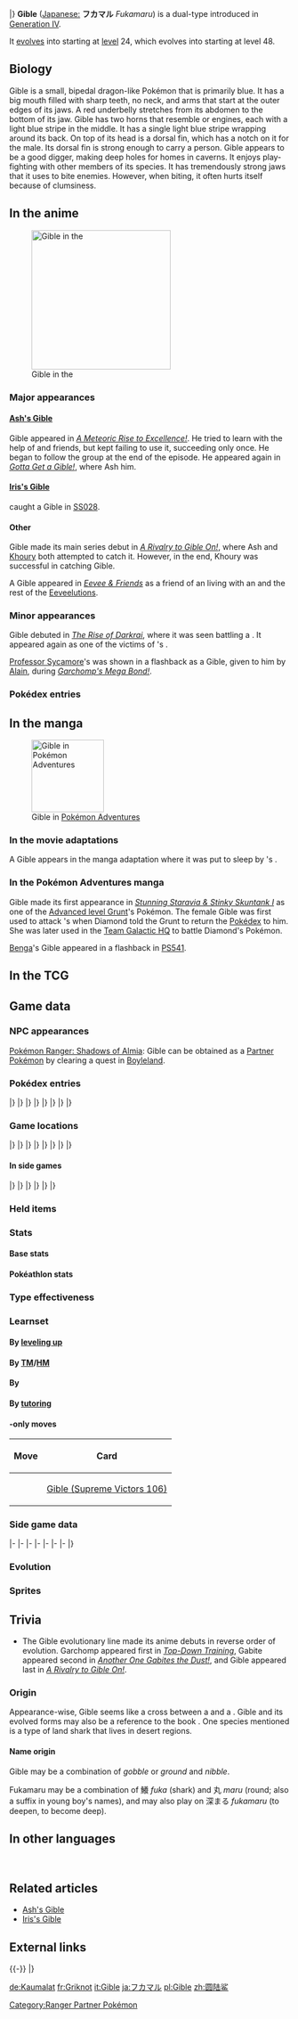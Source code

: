 {{PokémonPrevNext/Head|type=Dragon|type2=Ground}}
{{PokémonPrevNext/Pokémon|type=Dragon|prevnum=442|prev=Spiritomb|nextnum=444|next=Gabite|roundleft=tl|roundright=tr}}
{{PokémonPrevNext/Disambig|species=Gible}}
|}
{{Pokémon Infobox
|name=Gible
|jname=フカマル
|tmname=Fukamaru
|ndex=443
|sdex=109
|karea=Mountain
|kdex=006
|adex=238
|abrow=251
|obrow=199
|opbrow=208
|typebox=1
|type1=Dragon
|type2=Ground
|category=Land Shark
|height-ftin=2'04"
|height-m=0.7
|weight-lbs=45.2
|weight-kg=20.5
|abilityn=d
|ability1=Sand Veil
|abilityd=Rough Skin
|egggroupn=2
|egggroup1=Monster
|egggroup2=Dragon
|eggcycles=40
|evtotal=1
|evat=1
|expyield=60
|oldexp=67
|lv100exp=1,250,000
|gendercode=127
|color=Blue
|catchrate=45
|body=06
|pokefordex=gible
|generation=4
|friendship=70
}}
'''Gible''' ([[List of Japanese Pokémon names|Japanese:]] '''フカマル''' ''Fukamaru'') is a dual-type {{2t|Dragon|Ground}} {{OBP|Pokémon|species}} introduced in [[Generation IV]].

It [[Evolution|evolves]] into {{p|Gabite}} starting at [[level]] 24, which evolves into {{p|Garchomp}} starting at level 48.

==Biology==
Gible is a small, bipedal dragon-like Pokémon that is primarily blue. It has a big mouth filled with sharp teeth, no neck, and arms that start at the outer edges of its jaws. A red underbelly stretches from its abdomen to the bottom of its jaw. Gible has two horns that resemble {{wp|jet}} or {{wp|plane}} engines, each with a light blue stripe in the middle. It has a single light blue stripe wrapping around its back. On top of its head is a dorsal fin, which has a notch on it for the male. Its dorsal fin is strong enough to carry a person. Gible appears to be a good digger, making deep holes for homes in caverns. It enjoys play-fighting with other members of its species. It has tremendously strong jaws that it uses to bite enemies. However, when biting, it often hurts itself because of clumsiness.

==In the anime==
[[File:Ash Gible.png|thumb|left|250px|Gible in the {{pkmn|anime}}]]
===Major appearances===
====[[Ash's Gible]]====
Gible appeared in ''[[DP156|A Meteoric Rise to Excellence!]]''. He tried to learn {{m|Draco Meteor}} with the help of {{Ash}} and friends, but kept failing to use it, succeeding only once. He began to follow the group at the end of the episode. He appeared again in ''[[DP157|Gotta Get a Gible!]]'', where Ash {{pkmn2|caught}} him.

====[[Iris's Gible]]====
{{an|Iris}} caught a Gible in [[SS028]].

====Other====
Gible made its main series debut in ''[[DP145|A Rivalry to Gible On!]]'', where Ash and [[Khoury]] both attempted to catch it. However, in the end, Khoury was successful in catching Gible.

A Gible appeared in ''[[PK25|Eevee & Friends]]'' as a friend of an {{p|Umbreon}} living with an {{p|Eevee}} and the rest of the [[Eeveelution]]s.

===Minor appearances===
Gible debuted in ''[[M10|The Rise of Darkrai]]'', where it was seen battling a {{p|Bronzor}}. It appeared again as one of the victims of {{p|Darkrai}}'s {{m|Dark Void}}.

[[Professor Sycamore]]'s {{p|Garchomp}} was shown in a flashback as a Gible, given to him by [[Alain]], during ''[[XY068|Garchomp's Mega Bond!]]''.

===Pokédex entries===
{{Animedexheader|Sinnoh}}
{{Animedexbody|DP145|Gible|Khoury's Pokédex|Gible, the Land Shark Pokémon. Gible once lived in the tropics, and to avoid cold it lives in caves warmed by geothermal heat.}}
{{Animedexfooter/Pokémon|''Diamond & Pearl''|Sinnoh}}

==In the manga==
[[File:Advanced level Grunt Gible.png|thumb|130px|Gible in [[Pokémon Adventures]]]]
===In the movie adaptations===
A Gible appears in the ''{{ma|The Rise of Darkrai}}'' manga adaptation where it was put to sleep by {{mov|Darkrai|Darkrai|10}}'s {{m|Dark Void}}.

===In the Pokémon Adventures manga===
Gible made its first appearance in ''[[PS358|Stunning Staravia & Stinky Skuntank I]]'' as one of the [[Advanced level Grunt]]'s Pokémon. The female Gible was first used to attack {{adv|Diamond}}'s {{adv|Lax}} when Diamond told the Grunt to return the [[Pokédex]] to him. She was later used in the [[Team Galactic HQ]] to battle Diamond's Pokémon.

[[Benga]]'s Gible appeared in a flashback in [[PS541]].

==In the TCG==
{{main|Gible (TCG)}}

==Game data==
===NPC appearances===
[[Pokémon Ranger: Shadows of Almia]]: Gible can be obtained as a [[Partner Pokémon]] by clearing a quest in [[Boyleland]].

===Pokédex entries===
{{Dex/Header|type=Dragon|type2=Ground}}
{{Dex/NA|gen=IV}}
{{Dex/Gen|gen=IV}}
{{Dex/Entry1|v=Diamond|entry=It nests in small, horizontal holes in cave walls. It pounces to catch prey that stray too close.}}
{{Dex/Entry1|v=Pearl|entry=It once lived in the tropics. To avoid the cold, it lives in caves warmed by geothermal heat.}}
{{Dex/Entry1|v=Platinum|entry=It attacks using its huge mouth. While its attacks are powerful, it hurts itself out of clumsiness, too.}}
{{Dex/Entry2|v=HeartGold|v2=SoulSilver|entry=It nests in horizontal holes warmed by geothermal heat. Foes who get too close can expect to be pounced on and bitten.}}
|}
|}
{{Dex/Gen|gen=V}}
{{Dex/Entry2|v=Black|v2=White|t=FFF|entry=It attacks using its huge mouth. While its attacks are powerful, it hurts itself out of clumsiness, too.}}
{{Dex/Entry2|v=Black 2|v2=White 2|t=FFF|entry=It attacks using its huge mouth. While its attacks are powerful, it hurts itself out of clumsiness, too.}}
|}
|}
{{Dex/Gen|gen=VI}}
{{Dex/Entry1|v=X|t=FFF|entry=It nests in horizontal holes warmed by geothermal heat. Foes who get too close can expect to be pounced on and bitten.}}
{{Dex/Entry1|v=Y|entry=It nests in small, horizontal holes in cave walls. It pounces to catch prey that stray too close.}}
{{Dex/Entry1|v=Omega Ruby|t=FFF|entry=It nests in horizontal holes warmed by geothermal heat. Foes who get too close can expect to be pounced on and bitten.}}
{{Dex/Entry1|v=Alpha Sapphire|t=FFF|entry=It nests in small, horizontal holes in cave walls. It pounces to catch prey that stray too close.}}
|}
|}
{{Dex/Gen|gen=VII}}
{{Dex/Entry1|v=Sun|entry=It lives in caves warmed by geothermal heat. Even so, when the weather gets cold, it will huddle close with others of its kind.}}
{{Dex/Entry1|v=Moon|entry=It skulks in caves, and when prey or an enemy passes by, it leaps out and chomps them. The force of its attack sometimes chips its teeth.}}
{{Dex/Entry1|v=Ultra Sun|entry=It reacts to anything that moves—flies right at it and bites it. Sometimes it injures itself, but it doesn't care too much.}}
{{Dex/Entry1|v=Ultra Moon|entry=Its original home is an area much hotter than Alola. If you're planning to live with one, your heating bill will soar.}}
|}
|}
{{Dex/Footer}}

===Game locations===
{{Availability/Header|type=Dragon|type2=Ground}}
{{Availability/NA|gen=IV}}
{{Availability/Gen|gen=IV}}
{{Availability/Entry2|v=Diamond|v2=Pearl|area=[[Wayward Cave]] (secret area under {{si|Cycling Road}})}}
{{Availability/Entry1|v=Platinum|area=[[Wayward Cave]] (secret area under {{si|Cycling Road}})}}
{{Availability/Entry2|v=HeartGold|v2=SoulSilver|area={{safari|Johto}}}}
|}
|}
{{Availability/Gen|gen=V}}
{{Availability/Entry2/None|v=Black|v2=White}}
{{Availability/Entry1|v=Black 2|t=fff|area=Gift in [[Floccesy Town]] ({{Shiny}}){{tt|*|After defeating Benga in Area 10 of the Black Tower}}}}
{{Availability/Entry1/None|v=White 2}}
{{Availability/Entry1|v=Dream World|color={{dream color}}|area={{dwa|Icy Cave}}}}
|}
|}
{{Availability/Gen|gen=VI}}
{{Availability/Entry2|v=X|v2=Y|t=fff|area={{rt|13|Kalos}}}}
{{Availability/Entry2|v=Omega Ruby|v2=Alpha Sapphire|t=fff|t2=fff|area={{rt|111|Hoenn}} ({{DL|DexNav|hidden Pokémon}}{{tt|*|After capturing or defeating Groudon/Kyogre}})}}
|}
|}
{{Availability/Gen|gen=VII}}
{{Availability/Entry2|v=Sun|v2=Moon|area={{pkmn|breeding|Breed}} {{p|Gabite}} or {{p|Garchomp}}}}
{{Availability/Entry2|v=Ultra Sun|v2=Ultra Moon|area={{pkmn|breeding|Breed}} {{p|Gabite}} or {{p|Garchomp}}}}
|}
|}
{{Availability/Footer}}

====In side games====
{{Availability/Header|type=Dragon|type2=Ground}}
{{Availability/NA|gen=IV}}
{{Availability/Gen|gen=IV}}
{{Availability/Entry2|v=MD Time|v2=MD Darkness|link=Pokémon Mystery Dungeon: Explorers of Time and Explorers of Darkness|area=[[Landslide Cave]] (B1-B12)}}
{{Availability/Entry1|v=MD Sky|link=Pokémon Mystery Dungeon: Explorers of Sky|area=[[Landslide Cave]] (B1-B12)}}
{{Availability/Entry1|v=Ranger: SoA|link=Pokémon Ranger: Shadows of Almia|color={{SoA color}}|area=[[Volcano Cave]]}}
{{Availability/Entry1|v=Rumble|color={{fire color}}|area=[[Rocky Cave]]}}
<!--{{Availability/Entry1|v=MD Blazing|link=Pokémon Mystery Dungeon (WiiWare)|color={{fire color}}|area=}}-->
{{Availability/Entry1|v=PokéPark Wii|link=PokéPark Wii: Pikachu's Adventure|color={{grass color}}|area=[[Cavern Zone]]}}
{{Availability/Entry1|v=Ranger: GS|link=Pokémon Ranger: Guardian Signs|color={{GS color}}|area=[[Daybreak Ruins]], [[Oblivia Ruins]], [[Dark Temple]]}}
|}
|}
{{Availability/Gen|gen=V}}
{{Availability/Entry1|1|v=Rumble Blast|color={{fire color}}|area=Cave: [[World Axle - B2F]]}}
{{Availability/Entry1|1|v=PokéPark 2|link=PokéPark 2: Wonders Beyond|color={{grass color}}|area=[[Crag Area]]}}
{{Availability/Entry1|1|v=Conquest|color={{silver color}}|area=[[Dragnor]] (special)}}
{{Availability/Entry1|1|v=Rumble U|color={{fire color}}|area=[[Magical Lake#In Need of Trees|Magical Lake: In Need of Trees]]}}
|}
|}
{{Availability/Gen|gen=VI}}
{{Availability/Entry1|1|v=Battle Trozei|color={{defense color}}|area=[[Mysterious Fountain#Stage 6|Mysterious Fountain: Stage 6]]}}
{{Availability/Entry1|1|v=Shuffle|color={{beauty color}}|area=Event: [[Special Stages#Third release|''Pokémon Safari'']] <small>(Third release)</small>}}
{{Availability/Entry1|1|v=Rumble World|color={{fire color}}|area=[[Silver Isles#Foggy Crags|Silver Isles: Foggy Crags]] <small>(All Areas)</small>, [[Diamond Crater#Smelting Forge|Diamond Crater: Smelting Forge]] <small>(All Areas)</small>}}
{{Availability/Entry1|1|v=Picross|color={{skill color light}}|area=[[Pokémon Picross Stages#Area 15|Area 15: Stage 03]]}}
|}
|}
{{Availability/Footer}}

===Held items===
{{HeldItems|type=Dragon|type2=Ground
|dppt1=Haban Berry|dppt1type=Berry|dppt1rar=5
|hgss1=Haban Berry|hgss1type=Berry|hgss1rar=5
}}

===Stats===
====Base stats====
{{BaseStats
|type=Dragon
|type2=Ground
|HP=     58
|Attack= 70
|Defense=45
|SpAtk=  40
|SpDef=  45
|Speed=  42}}

====Pokéathlon stats====
{{Pokéthlon
|type=Dragon
|type2=Ground
|Speed=3
|SpeedMax=4
|Power=3
|PowerMax=4
|Technique=2
|TechniqueMax=3
|Stamina=3
|StaminaMax=3
|Jump=2
|JumpMax=2
}}

===Type effectiveness===
{{TypeEffectiveness
|type1=Dragon
|type2=Ground
|Normal=  100
|Fighting=100
|Flying=  100
|Poison=   50
|Ground=  100
|Rock=     50
|Bug=     100
|Ghost=   100
|Steel=   100
|Fire=     50
|Water=   100
|Grass=   100
|Electric=  0
|Psychic= 100
|Ice=     400
|Dragon=  200
|Dark=    100
|Fairy=   200
|notes=yes
|ground=yes
|newelectric=½}}

===Learnset===
====By [[Level|leveling up]]====
{{learnlist/levelh/7|Gible|Dragon|Ground|4}}
{{learnlist/level7|1|Tackle|Normal|Physical|40|100|35}}
{{learnlist/level7|3|Sand Attack|Ground|Status|&mdash;|100|15}}
{{learnlist/level7|7|Dragon Rage|Dragon|Special|&mdash;|100|10}}
{{learnlist/level7|13|Sandstorm|Rock|Status|&mdash;|&mdash;|10}}
{{learnlist/level7|15|Take Down|Normal|Physical|90|85|20}}
{{learnlist/level7|19|Sand Tomb|Ground|Physical|35|85|15||'''}}
{{learnlist/level7|25|Slash|Normal|Physical|70|100|20}}
{{learnlist/level7|27|Dragon Claw|Dragon|Physical|80|100|15||'''}}
{{learnlist/level7|31|Dig|Ground|Physical|80|100|10||'''}}
{{learnlist/level7|37|Dragon Rush|Dragon|Physical|100|75|10||'''}}
{{learnlist/levelf/7|Gible|Dragon|Ground|4}}

====By [[TM]]/[[HM]]====
{{learnlist/tmh/7|Gible|Dragon|Ground|4}}
{{learnlist/tm7|TM02|Dragon Claw|Dragon|Physical|80|100|15||'''}}
{{learnlist/tm7|TM05|Roar|Normal|Status|&mdash;|&mdash;|20}}
{{learnlist/tm7|TM06|Toxic|Poison|Status|&mdash;|90|10}}
{{learnlist/tm7|TM10|Hidden Power|Normal|Special|60|100|15}}
{{learnlist/tm7|TM11|Sunny Day|Fire|Status|&mdash;|&mdash;|5}}
{{learnlist/tm7|TM17|Protect|Normal|Status|&mdash;|&mdash;|10}}
{{learnlist/tm7|TM18|Rain Dance|Water|Status|&mdash;|&mdash;|5}}
{{learnlist/tm7|TM21|Frustration|Normal|Physical|&mdash;|100|20}}
{{learnlist/tm7|TM26|Earthquake|Ground|Physical|100|100|10||'''}}
{{learnlist/tm7|TM27|Return|Normal|Physical|&mdash;|100|20}}
{{learnlist/tm7|TM32|Double Team|Normal|Status|&mdash;|&mdash;|15}}
{{learnlist/tm7|TM35|Flamethrower|Fire|Special|90|100|15}}
{{learnlist/tm7|TM37|Sandstorm|Rock|Status|&mdash;|&mdash;|10}}
{{learnlist/tm7|TM38|Fire Blast|Fire|Special|110|85|5}}
{{learnlist/tm7|TM39|Rock Tomb|Rock|Physical|60|95|15}}
{{learnlist/tm7|TM40|Aerial Ace|Flying|Physical|60|&mdash;|20}}
{{learnlist/tm7|TM42|Facade|Normal|Physical|70|100|20}}
{{learnlist/tm7|TM44|Rest|Psychic|Status|&mdash;|&mdash;|10}}
{{learnlist/tm7|TM45|Attract|Normal|Status|&mdash;|100|15}}
{{learnlist/tm7|TM48|Round|Normal|Special|60|100|15}}
{{learnlist/tm7|TM65|Shadow Claw|Ghost|Physical|70|100|15}}
{{learnlist/tm7|TM71|Stone Edge|Rock|Physical|100|80|5}}
{{learnlist/tm7|TM78|Bulldoze|Ground|Physical|60|100|20||'''}}
{{learnlist/tm7|TM80|Rock Slide|Rock|Physical|75|90|10}}
{{learnlist/tm7|TM87|Swagger|Normal|Status|&mdash;|85|15}}
{{learnlist/tm7|TM88|Sleep Talk|Normal|Status|&mdash;|&mdash;|10}}
{{learnlist/tm7|TM90|Substitute|Normal|Status|&mdash;|&mdash;|10}}
{{learnlist/tm7|TM100|Confide|Normal|Status|&mdash;|&mdash;|20}}
{{learnlist/tmf/7|Gible|Dragon|Ground|4}}

====By {{pkmn|breeding}}====
{{learnlist/breedh/7|Gible|Dragon|Ground|4}}
{{learnlist/breed7|{{MSP|131|Lapras}}{{MSP|143|Snorlax}}{{MSP|152|Chikorita}}{{MSP|153|Bayleef}}{{MSP|154|Meganium}}{{MSP|357|Tropius}}<br>{{MSP|633|Deino}}{{MSP|634|Zweilous}}{{MSP|635|Hydreigon}}{{MSP|704|Goomy}}{{MSP|705|Sliggoo}}{{MSP|706|Goodra}}<br>{{MSP|776|Turtonator}}|Body Slam|Normal|Physical|85|100|15}}
{{learnlist/breed7|{{MSP|001|Bulbasaur}}{{MSP|002|Ivysaur}}{{MSP|003|Venusaur}}{{MSP|104|Cubone}}{{MSP|105|Marowak}}{{MSP|304|Aron}}<br>{{MSP|305|Lairon}}{{MSP|306|Aggron}}{{MSP|371|Bagon}}{{MSP|372|Shelgon}}{{MSP|373|Salamence}}{{MSP|712|Bergmite}}<br>{{MSP|713|Avalugg}}|Double-Edge|Normal|Physical|120|100|15}}
{{learnlist/breed7|{{MSP|334|Altaria}}{{MSP|371|Bagon}}{{MSP|372|Shelgon}}{{MSP|373|Salamence}}{{MSP|633|Deino}}{{MSP|634|Zweilous}}<br>{{MSP|635|Hydreigon}}{{MSP|704|Goomy}}{{MSP|705|Sliggoo}}{{MSP|706|Goodra}}{{MSP|780|Drampa}}|Dragon Breath|Dragon|Special|60|100|20||'''}}
{{learnlist/breed7|{{MSP|304|Aron}}{{MSP|305|Lairon}}{{MSP|306|Aggron}}{{MSP|410|Shieldon}}{{MSP|411|Bastiodon}}|Iron Head|Steel|Physical|80|100|15}}
{{learnlist/breed7|{{MSP|304|Aron}}{{MSP|305|Lairon}}{{MSP|306|Aggron}}|Iron Tail|Steel|Physical|100|75|15}}
{{learnlist/breed7|{{MSP|304|Aron}}{{MSP|305|Lairon}}{{MSP|306|Aggron}}|Metal Claw|Steel|Physical|50|95|35}}
{{learnlist/breed7|{{MSP|259|Marshtomp}}{{MSP|260|Swampert}}|Mud Shot|Ground|Special|55|95|15||'''}}
{{learnlist/breed7|{{MSP|147|Dratini}}{{MSP|148|Dragonair}}{{MSP|149|Dragonite}}{{MSP|610|Axew}}{{MSP|611|Fraxure}}{{MSP|612|Haxorus}}<br>{{MSP|621|Druddigon}}{{MSP|633|Deino}}{{MSP|634|Zweilous}}{{MSP|635|Hydreigon}}{{MSP|706|Goodra}}{{MSP|780|Drampa}}<br>{{MSP|782|Jangmo-o}}{{MSP|783|Hakamo-o}}{{MSP|784|Kommo-o}}|Outrage|Dragon|Physical|120|100|10||'''}}
{{learnlist/breed7|{{MSP|559|Scraggy}}{{MSP|560|Scrafty}}{{MSP|621|Druddigon}}|Rock Climb|Normal|Physical|90|85|20}}
{{learnlist/breed7|{{MSP|443|Gible}}{{MSP|444|Gabite}}{{MSP|445|Garchomp}}|Sand Tomb|Ground|Physical|35|85|15||'''}}
{{learnlist/breed7|{{MSP|004|Charmander}}{{MSP|005|Charmeleon}}{{MSP|006|Charizard}}{{MSP|111|Rhyhorn}}{{MSP|112|Rhydon}}{{MSP|464|Rhyperior}}<br>{{MSP|130|Gyarados}}{{MSP|158|Totodile}}{{MSP|159|Croconaw}}{{MSP|160|Feraligatr}}{{MSP|246|Larvitar}}{{MSP|247|Pupitar}}<br>{{MSP|248|Tyranitar}}{{MSP|371|Bagon}}{{MSP|372|Shelgon}}{{MSP|373|Salamence}}{{MSP|408|Cranidos}}{{MSP|409|Rampardos}}<br>{{MSP|559|Scraggy}}{{MSP|560|Scrafty}}{{MSP|610|Axew}}{{MSP|611|Fraxure}}{{MSP|612|Haxorus}}{{MSP|621|Druddigon}}<br>{{MSP|633|Deino}}{{MSP|634|Zweilous}}{{MSP|635|Hydreigon}}{{MSP|782|Jangmo-o}}{{MSP|783|Hakamo-o}}{{MSP|784|Kommo-o}}|Scary Face|Normal|Status|&mdash;|100|10}}
{{learnlist/breed7|{{MSP|034|Nidoking}}{{MSP|104|Cubone}}{{MSP|105|Marowak}}{{MSP|105A|Marowak}}{{MSP|130|Gyarados}}{{MSP|158|Totodile}}<br>{{MSP|159|Croconaw}}{{MSP|160|Feraligatr}}{{MSP|246|Larvitar}}{{MSP|247|Pupitar}}{{MSP|248|Tyranitar}}{{MSP|696|Tyrunt}}<br>{{MSP|697|Tyrantrum}}|Thrash|Normal|Physical|120|100|10}}
{{learnlist/breed7|{{MSP|116|Horsea}}{{MSP|117|Seadra}}{{MSP|230|Kingdra}}{{MSP|130|Gyarados}}{{MSP|147|Dratini}}{{MSP|148|Dragonair}}<br>{{MSP|149|Dragonite}}{{MSP|350|Milotic}}{{MSP|691|Dragalge}}{{MSP|780|Drampa}}|Twister|Dragon|Special|40|100|20||'''}}
{{learnlist/breedf/7|Gible|Dragon|Ground|4}}

====By [[Move Tutor|tutoring]]====
{{learnlist/tutorh/7|Gible|Dragon|Ground|4}}
{{learnlist/tutor7|Draco Meteor|Dragon|Special|130|90|5||'''|yes|yes}}
{{learnlist/tutor7|Dragon Pulse|Dragon|Special|85|100|10||'''|no|yes}}
{{learnlist/tutor7|Earth Power|Ground|Special|90|100|10||'''|no|yes}}
{{learnlist/tutor7|Iron Head|Steel|Physical|80|100|15|||no|yes}}
{{learnlist/tutor7|Iron Tail|Steel|Physical|100|75|15|||no|yes}}
{{learnlist/tutor7|Outrage|Dragon|Physical|120|100|10||'''|no|yes}}
{{learnlist/tutor7|Snore|Normal|Special|50|100|15|||no|yes}}
{{learnlist/tutor7|Stealth Rock|Rock|Status|—|—|20|||no|yes}}
{{learnlist/tutorf/7|Gible|Dragon|Ground|4}}

===={{Trading Card Game}}-only moves====
{| class="roundy" style="margin:auto; background: #{{tcg grass color light}}; border: 3px solid #{{tcg grass color}}"
! Move
! Card
|- style="background:#fff"
| {{m|Bite}}
| [[Gible (Supreme Victors 106)]]
|}

===Side game data===
{{Spindata/Head|type=Dragon|type2=Ground}}
{{Spindata/MDTDS|col=6|type=Dragon|ndex=443
|body=1
|rate=8.2
|IQ=C
}}
|-
{{Spindata/Ranger SoA|col=6|type=Dragon
|group=Dragon
|assist=Dragon
|fieldpower=-
|browser=It spits hunks of dirt to attack.
}}
|-
{{Spindata/Ranger GS|col=6|type=Dragon
|group=Dragon
|assist=Dragon
|field=Crush
|fieldpower=1
|browser=It attacks by launching blue fireballs.
}}
|-
{{Spindata/Rumble|col=3|type=Dragon
|att=2
|def=1
|speed=3
}}
{{Spindata/RumbleBlast|col=3|type=Dragon
|att=2
|def=1
|speed=3
}}
|-
{{Spindata/PokéPark|col=6|type=Dragon|ndex=443
|Pad=Gible love playing with the Mine Cart in the [[Cavern Zone]]. They agree that their favorite Attraction is {{DL|Attractions|Bastiodon's Block Barrage}}.
}}
|-
{{Spindata/PokéPark2|col=6|type=Dragon|ndex=443
|strong=&nbsp;
|weak=[[File:Pikachu icon.png|link=Pikachu (Pokémon)]][[File:Tepig icon.png|link=Tepig (Pokémon)]]
|pad=She is innocent and energetic. She also wants to be strong and called by a nickname.
}}
|-
{{Spindata/Conquest|col=6|type=Dragon|ndex=443
|HP=2
|atk=1
|def=1
|spd=2
|range=3
|move=Dragon Rage
|ability1=Sandpit
|ability2=Instinct
|ability3=Melee
|evo=Evolves into {{p|Gabite}} when its Attack is 44 or higher
|link={{DL|List of Pokémon Conquest characters|Harutaka}}, {{DL|List of Pokémon Conquest characters|Masahide}}, and {{DL|List of Pokémon Conquest characters|Narimasa}}
}}
|-
{{Spindata/Battle Trozei|col=3|type=Dragon|ndex=443
|power=1
}}
{{Spindata/Shuffle|col=3|type=Dragon|ndex=443|stype=Ground|num=279
|min=50
|max=100
|raisemaxlevel=5
|skill=Mega Boost
|skilldesc=Fills the Mega Gauge of a Pokémon of the same type.
}}
|}

===Evolution===
{{Evobox-3
|type1=Dragon
|type2=Ground
|pictype=art
|no1=443
|name1=Gible
|type1-1=Dragon
|type2-1=Ground
|evo1={{bag|Rare Candy}}<br>{{color2|000|Level|Level 24}}
|no2=444
|name2=Gabite
|type1-2=Dragon
|type2-2=Ground
|evo2={{bag|Rare Candy}}<br>{{color2|000|Level|Level 48}}
|no3=445
|name3=Garchomp
|type1-3=Dragon
|type2-3=Ground}}

===Sprites===
{{Spritebox/Header|type=Dragon|type2=Ground}}
{{Spritebox/NA|gen=IV}}
{{Spritebox/4/Gender|ndex=443}}
{{Spritebox/5/Gender|ndex=443}}
{{Spritebox/6/Gender|ndex=443}}
{{Spritebox/7/Gender|ndex=443}}
{{Spritebox/Footer|443|Gible}}

==Trivia==
* The Gible evolutionary line made its anime debuts in reverse order of evolution. Garchomp appeared first in ''[[DP040|Top-Down Training]]'', Gabite appeared second in ''[[DP114|Another One Gabites the Dust!]]'', and Gible appeared last in ''[[DP145|A Rivalry to Gible On!]]''.

===Origin===
Appearance-wise, Gible seems like a cross between a {{wp|European dragon}} and a {{wp|shark}}. Gible and its evolved forms may also be a reference to the book ''{{wp|After Man: A Zoology of the Future}}''. One species mentioned is a type of land shark that lives in desert regions.

====Name origin====
Gible may be a combination of ''gobble'' or ''ground'' and ''nibble''.

Fukamaru may be a combination of 鱶 ''fuka'' (shark) and 丸 ''maru'' (round; also a suffix in young boy's names), and may also play on 深まる ''fukamaru'' (to deepen, to become deep).

==In other languages==
{{Other languages|type=Dragon|type2=Ground
|ja=フカマル ''Fukamaru''|jameaning=From {{tt|鱶 ''fuka''|shark}} and {{tt|丸 ''maru''|round}}
|de=Kaumalat|demeaning=From ''{{tt|kauen|to chew}}'', ''{{tt|kaum|hardly}}''
|fr=Griknot|frmeaning=From ''{{tt|grignoter|chew}}'' and ''{{tt|quenotte|milk tooth}}''
|es=Gible|esmeaning=Same as English name
|it=Gible|itmeaning=Same as English name
|ko=딥상어동 ''Dipsangeodong''|komeaning=From ''deep'', {{tt|상어 ''sangeo''|shark}} and {{tt|동 (童) ''dong''|kid}}
|zh_yue=圓陸鯊 ''Yùhnluhksā''|zh_yuemeaning=Same as Mandarin name
|zh_cmn=圓陸鯊 / 圆陆鲨 ''Yuánlùshā''|zh_cmnmeaning=Literally "Round land shark"
|ru=Гибл ''Gibl''|rumeaning=Transliteration of English name
}}
<br clear="left">

==Related articles==
* [[Ash's Gible]]
* [[Iris's Gible]]

==External links==

{{-}}
{{PokémonPrevNext/Head|type=Dragon|type2=Ground}}
{{PokémonPrevNext/Pokémon|type=Dragon|prevnum=442|prev=Spiritomb|nextnum=444|next=Gabite}}
|}
{{Project Pokédex notice}}

[[Category:Ranger Partner Pokémon]]

[[de:Kaumalat]]
[[fr:Griknot]]
[[it:Gible]]
[[ja:フカマル]]
[[pl:Gible]]
[[zh:圆陆鲨]]
